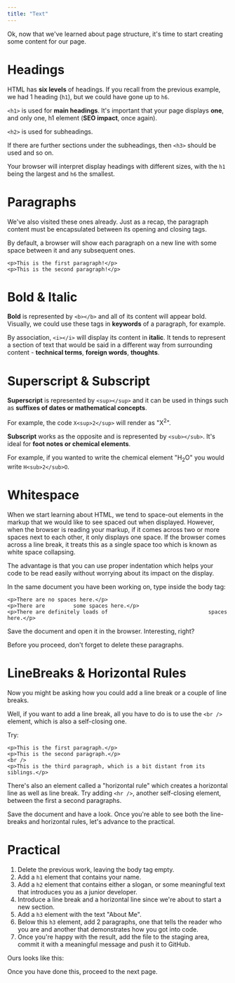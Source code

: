 ```yaml
---
title: "Text"
---
```


Ok, now that we've learned about page structure, it's time to start creating some content for our page.


# Headings

HTML has **six levels** of headings. If you recall from the previous example, we had 1 heading (`h1`), but we could have gone up to `h6`.

`<h1>` is used for **main headings**. It's important that your page displays **one**, and only one, h1 element (**SEO impact**, once again).

`<h2>` is used for subheadings.

If there are further sections under the subheadings, then `<h3>` should be used and so on.

Your browser will interpret display headings with different sizes, with the `h1` being the largest and `h6` the smallest.


# Paragraphs

We've also visited these ones already.
Just as a recap, the paragraph content must be encapsulated between its opening and closing tags.

By default, a browser will show each paragraph on a new line with some space between it and any subsequent ones.

```
<p>This is the first paragraph!</p>
<p>This is the second paragraph!</p>
```


# Bold & Italic

**Bold** is represented by `<b></b>` and all of its content will appear bold.
Visually, we could use these tags in **keywords** of a paragraph, for example.

By association, `<i></i>` will display its content in **italic**.
It tends to represent a section of text that would be said in a different way from surrounding content - **technical terms**, **foreign words**, **thoughts**.


# Superscript & Subscript

**Superscript** is represented by `<sup></sup>` and it can be used in things such as **suffixes of dates or mathematical concepts**.

For example, the code `X<sup>2</sup>` will render as "X<sup>2</sup>".

**Subscript** works as the opposite and is represented by `<sub></sub>`. It's ideal for **foot notes or chemical elements**.

For example, if you wanted to write the chemical element "H<sub>2</sub>O" you would write `H<sub>2</sub>O`.


# Whitespace

When we start learning about HTML, we tend to space-out elements in the markup that we would like to see spaced out when displayed.
However, when the browser is reading your markup, if it comes across two or more spaces next to each other, it only displays one space. 
If the browser comes across a line break, it treats this as a single space too which is known as white space collapsing.

The advantage is that you can use proper indentation which helps your code to be read easily without worrying about its impact on the display.

In the same document you have been working on, type inside the body tag:

```
<p>There are no spaces here.</p>
<p>There are         some spaces here.</p>
<p>There are definitely loads of                                spaces here.</p>
```

Save the document and open it in the browser. Interesting, right?

Before you proceed, don't forget to delete these paragraphs.


# LineBreaks & Horizontal Rules

Now you might be asking how you could add a line break or a couple of line breaks.

Well, if you want to add a line break, all you have to do is to use the `<br />` element, which is also a self-closing one.

Try:

```
<p>This is the first paragraph.</p>
<p>This is the second paragraph.</p>
<br />
<p>This is the third paragraph, which is a bit distant from its siblings.</p>
```

There's also an element called a "horizontal rule" which creates a horizontal line as well as line break.
Try adding `<hr />`, another self-closing element, between the first a second paragraphs.

Save the document and have a look. Once you're able to see both the line-breaks and horizontal rules, let's advance to the practical.

# Practical

1. Delete the previous work, leaving the body tag empty.
2. Add a `h1` element that contains your name.
3. Add a `h2` element that contains either a slogan, or some meaningful text that introduces you as a junior developer.
4. Introduce a line break and a horizontal line since we're about to start a new section.
5. Add a `h3` element with the text "About Me".
6. Below this `h3` element, add 2 paragraphs, one that tells the reader who you are and another that demonstrates how you got into code.
7. Once you're happy with the result, add the file to the staging area, commit it with a meaningful message and push it to GitHub.

Ours looks like this:

<CodePen id="WNXmJvX" title="HTML - text" />

Once you have done this, proceed to the next page.
